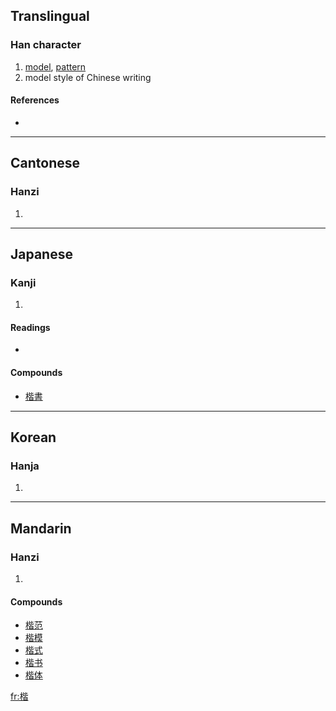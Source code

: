 ==Translingual==

===Han character===
{{Han char|rn=75|rad=木|as=09|sn=13|four=4196<sub>1</sub>|canj=木心心日 (DPPA)}}

# [[model]], [[pattern]]
# model style of Chinese writing

====References====
* {{Han ref|kx=0542.050|dkj=15185|dj=0930.010|hdz=21246.130|uh=6977|ud=26999|bh=B7A2|bd=47010}}

----

==Cantonese==

===Hanzi===
{{yue-hanzi|jyut=|y=gaai1, kaai2}}

# {{defn|Cantonese}}

----

==Japanese==

===Kanji===
{{ja-kanji|grade=|rs=木09}}

# {{defn|Japanese}}

====Readings====
* {{ja-readings|on=[[かい]] (kai)|kun=[[かた]] (kata), [[のっとる]] (nottoru), [[ただしい]] (tadashii)}}

====Compounds====
* [[楷書]]

----

==Korean==

===Hanja===
{{ko-hanja|hangeul=해|eumhun=|rv=hae|mr=hae|y=hay}}

# {{defn|Korean}}

----

==Mandarin==

===Hanzi===
{{cmn-hanzi|pin=[[jiē]] ([[jie1]]), [[kǎi]] ([[kai3]])|wg=k'ai<sup>3</sup>}}

# {{defn|Mandarin}}

====Compounds====
* [[楷范]]
* [[楷模]]
* [[楷式]]
* [[楷书]]
* [[楷体]]

[[fr:楷]]